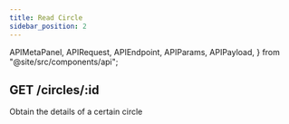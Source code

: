 ```yaml
---
title: Read Circle
sidebar_position: 2
---
```


  APIMetaPanel,
  APIRequest,
  APIEndpoint,
  APIParams,
  APIPayload,
} from "@site/src/components/api";


## GET /circles/:id

Obtain the details of a certain circle

<APIEndpoint url="/circles/:id" />

<APIMetaPanel scope="CIRCLES:READ" />

<APIParams p-id="The ID of circle" p-id-required={true} />

<APIRequest
  title="Get circle details"
  url="/circles/a465ffdb-4441-4cb9-8b45-00cf79dfbc46"
/>

<RespCircle />
